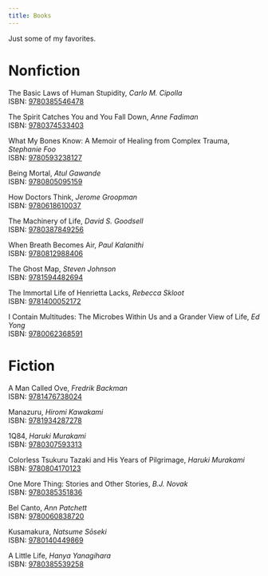 ```yaml
---
title: Books
---
```


Just some of my favorites.

# Nonfiction

The Basic Laws of Human Stupidity, *Carlo M. Cipolla*  
ISBN: [9780385546478](https://www.worldcat.org/isbn/9780385546478)

The Spirit Catches You and You Fall Down, *Anne Fadiman*  
ISBN: [9780374533403](https://www.worldcat.org/isbn/9780374533403)

What My Bones Know: A Memoir of Healing from Complex Trauma, *Stephanie Foo*  
ISBN: [9780593238127](https://www.worldcat.org/isbn/9780593238127)

Being Mortal, *Atul Gawande*  
ISBN: [9780805095159](https://www.worldcat.org/isbn/9780805095159)

How Doctors Think, *Jerome Groopman*  
ISBN: [9780618610037](https://www.worldcat.org/isbn/9780618610037)

The Machinery of Life, *David S. Goodsell*  
ISBN: [9780387849256](https://www.worldcat.org/isbn/9780387849256)

When Breath Becomes Air, *Paul Kalanithi*  
ISBN: [9780812988406](https://www.worldcat.org/isbn/9780812988406)

The Ghost Map, *Steven Johnson*  
ISBN: [9781594482694](https://www.worldcat.org/isbn/9781594482694)

The Immortal Life of Henrietta Lacks, *Rebecca Skloot*  
ISBN: [9781400052172](https://www.worldcat.org/isbn/9781400052172)

I Contain Multitudes: The Microbes Within Us and a Grander View of Life, *Ed Yong*  
ISBN: [9780062368591](https://www.worldcat.org/isbn/9780062368591)

# Fiction

A Man Called Ove, *Fredrik Backman*  
  ISBN: [9781476738024](https://www.worldcat.org/isbn/9781476738024)

Manazuru, *Hiromi Kawakami*  
  ISBN: [9781934287278](https://www.worldcat.org/isbn/9781934287278)

1Q84, *Haruki Murakami*  
  ISBN: [9780307593313](https://www.worldcat.org/isbn/9780307593313)

Colorless Tsukuru Tazaki and His Years of Pilgrimage, *Haruki Murakami*  
  ISBN: [9780804170123](https://www.worldcat.org/isbn/9780804170123)

One More Thing: Stories and Other Stories, *B.J. Novak*  
  ISBN: [9780385351836](https://www.worldcat.org/isbn/9780385351836)

Bel Canto, *Ann Patchett*  
  ISBN: [9780060838720](https://www.worldcat.org/isbn/9780060838720)

Kusamakura, *Natsume Sōseki*  
  ISBN: [9780140449869](https://www.worldcat.org/isbn/9780140449869)

A Little Life, *Hanya Yanagihara*  
  ISBN: [9780385539258](https://www.worldcat.org/isbn/9780385539258)



